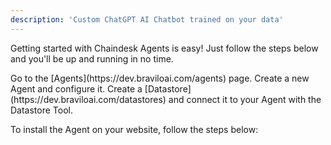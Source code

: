 ```yaml
---
description: 'Custom ChatGPT AI Chatbot trained on your data'
---
```


Getting started with Chaindesk Agents is easy!
Just follow the steps below and you'll be up and running in no time.

<Steps>
  <Step title="Create an Agent">
    Go to the [Agents](https://dev.braviloai.com/agents) page. Create a new Agent
    and configure it.
  </Step>
  <Step title="Add Knowledge">
    Create a [Datastore](https://dev.braviloai.com/datastores) and connect it to
    your Agent with the Datastore Tool.
  </Step>
  <Step title="Install Agent on your website">

To install the Agent on your website, follow the steps below:

<CardGroup cols={2}>
  <Card title="Bubble" href="/widgets/chatbot/bubble" />
  <Card title="Standard" href="/widgets/chatbot/standard" />
</CardGroup>

  </Step>
</Steps>
